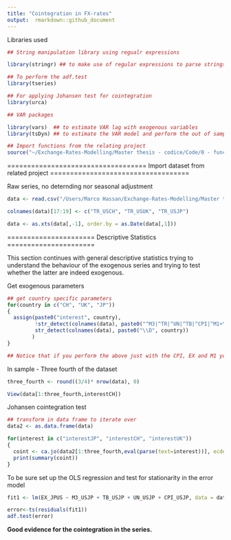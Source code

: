 ---
title: "Cointegration in FX-rates"
output:  rmarkdown::github_document
---

Libraries used
```{r}

## String manipulation library using regualr expressions

library(stringr) ## to make use of regular expressions to parse strings

## To perform the adf.test
library(tseries)

## For applying Johansen test for cointegration
library(urca)

## VAR packages

library(vars)  ## to estimate VAR lag with exogenous variables
library(tsDyn) ## to estimate the VAR model and perform the out of sample fit based on rolling window.

## Import functions from the relating project
source("~/Exchange-Rates-Modelling/Master thesis - codice/Code/0 - functions.R")
```


===================================
Import dataset from related project
===================================

Raw series, no deternding nor seasonal adjustment
```{r}
data <- read.csv("/Users/Marco Hassan/Exchange-Rates-Modelling/Master thesis - codice/Written\ Data/rawdata.csv")

colnames(data)[17:19] <- c("TR_USCH", "TR_USUK", "TR_USJP")

data <- as.xts(data[,-1], order.by = as.Date(data[,1]))

```


======================
Descriptive Statistics
======================

This section continues with general descriptive statistics trying to understand the behaviour of the exogenous series and trying to test whether the latter are indeed exogenous.

Get exogenous parameters
```{r}
## get country specific parameters
for(country in c("CH", "UK", "JP"))
{
  assign(paste0("interest", country), 
         !str_detect(colnames(data), paste0("^M3|^TR|^UN|^TB|^CPI|^M1+\\D", country)) & ## with M3
         str_detect(colnames(data), paste0("\\D", country))
        )
}

## Notice that if you perform the above just with the CPI, EX and M1 you find 2 cointegrated vectors at very high significance lag. This means that EX is indeed part of the cointegration relation. 
```

In sample - Three fourth of the dataset
```{r}
three_fourth <- round((3/4)* nrow(data), 0)
```

```{r}
View(data[1:three_fourth,interestCH])
```



Johansen cointegration test
```{r}
## transform in data frame to iterate over
data2 <- as.data.frame(data)

for(interest in c("interestJP", "interestCH", "interestUK"))
{
  coint <- ca.jo(data2[1:three_fourth,eval(parse(text=interest))], ecdet = "none", type = "trace")
  print(summary(coint))
}

```


To be sure set up the OLS regression and test for stationarity in the error model
```{r}
fit1 <- lm(EX_JPUS ~ M3_USJP + TB_USJP + UN_USJP + CPI_USJP, data = data2[1:three_fourth,])

error<-ts(residuals(fit1))
adf.test(error) 
```


**Good evidence for the cointegration in the series.**



